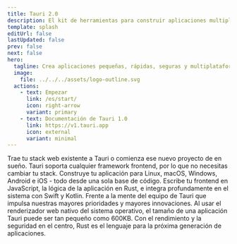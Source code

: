 ```yaml
---
title: Tauri 2.0
description: El kit de herramientas para construir aplicaciones multiplataforma
template: splash
editUrl: false
lastUpdated: false
prev: false
next: false
hero:
  tagline: Crea aplicaciones pequeñas, rápidas, seguras y multiplataforma
  image:
    file: ../../../assets/logo-outline.svg
  actions:
    - text: Empezar
      link: /es/start/
      icon: right-arrow
      variant: primary
    - text: Documentación de Tauri 1.0
      link: https://v1.tauri.app
      icon: external
      variant: minimal
---
```



<div class="hero-bg">
  <div class="bg-logo"></div>
  <div class="bg-grad"></div>
  <div class="bg-grad-red"></div>
</div>

<div class="lp-cta-card">
  <Card title="Crear un proyecto" icon="rocket">
    <Cta />
  </Card>
</div>

<CardGrid>
  <Card title="Frontend Independiente" icon="rocket">
    Trae tu stack web existente a Tauri o comienza ese nuevo proyecto de en
    sueño. Tauri soporta cualquier framework frontend, por lo que no necesitas
    cambiar tu stack.
  </Card>
  <Card title="Multiplataforma" icon="rocket">
    Construye tu aplicación para Linux, macOS, Windows, Android e iOS - todo
    desde una sola base de código.
  </Card>
  <Card title="Comunicación Entre Procesos" icon="rocket">
    Escribe tu frontend en JavaScript, la lógica de la aplicación en Rust, e
    integra profundamente en el sistema con Swift y Kotlin.
  </Card>
  <Card title="Máxima Seguridad" icon="rocket">
    Frente a la mente del equipo de Tauri que impulsa nuestras mayores
    prioridades y mayores innovaciones.
  </Card>
  <Card title="Tamaño Mínimo" icon="rocket">
    Al usar el renderizador web nativo del sistema operativo, el tamaño de una
    aplicación Tauri puede ser tan pequeño como 600KB.
  </Card>
  <Card title="Impulsado por Rust" icon="rocket">
    Con el rendimiento y la seguridad en el centro, Rust es el lenguaje para la
    próxima generación de aplicaciones.
  </Card>
</CardGrid>
